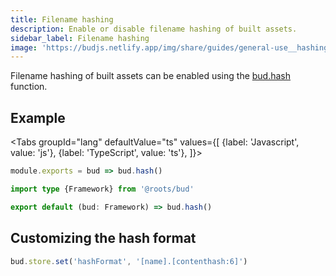 ```yaml
---
title: Filename hashing
description: Enable or disable filename hashing of built assets.
sidebar_label: Filename hashing
image: 'https://budjs.netlify.app/img/share/guides/general-use__hashing.png'
---
```



Filename hashing of built assets can be enabled using the [bud.hash](/docs/bud.hash) function.

## Example

<Tabs
  groupId="lang"
  defaultValue="ts"
  values={[
    {label: 'Javascript', value: 'js'},
    {label: 'TypeScript', value: 'ts'},
  ]}>
  <TabItem value="js">

  ```js title="bud.config.js"
  module.exports = bud => bud.hash()
  ```

  </TabItem>
  <TabItem value="ts">

  ```ts bud.config.ts
  import type {Framework} from '@roots/bud'

  export default (bud: Framework) => bud.hash()
  ```

  </TabItem>
</Tabs>

## Customizing the hash format

```js
bud.store.set('hashFormat', '[name].[contenthash:6]')
```
